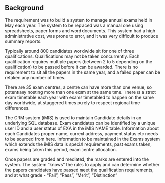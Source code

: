 ## Background

The requirement was to build a system to manage annual exams held in May each year. The system to be replaced was a manual one
using spreadsheets, paper forms and word documents. This system had a high administrative cost, was prone to error, and it was 
very difficult to produce summary reports.

Typically around 800 candidates worldwide sit for one of three qualifications. Qualifications may not be taken concurrently.
Each qualification requires multiple papers (between 2 to 5 depending on the qualification) to be passed before it can be awarded.
There is no requirement to sit all the papers in the same year, and a failed paper can be retaken any number of times. 

There are 35 exam centres, a centre can have more than one venue, so potentially hosting more than one exam at the same time. 
There is a strict exam timetable each year with exams timetabled to happen on the same day worldwide, at staggered 
times purely to respect regional time differences.

The CRM system (iMIS) is used to maintain Candidate details in an underlying SQL database. Exam candidates can be identified by 
a unique user ID and a user status of EXA in the iMIS NAME table. Information about each Candidates proper name, current address,
payment status etc needs to be sourced from here. Information to be maintained in the Exams system which extends the iMIS data
is special requirements, past exams taken, exams being taken this period, exam centre allocation.

Once papers are graded and mediated, the marks are entered into the system. The system "knows" the rules to apply and can determine 
whether the papers candidates have passed meet the qualification requirements, and at what grade - "Fail", "Pass", "Merit", "Distinction" 
